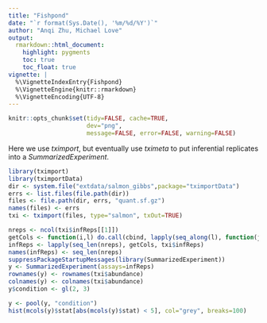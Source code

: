 ```yaml
---
title: "Fishpond"
date: "`r format(Sys.Date(), '%m/%d/%Y')`"
author: "Anqi Zhu, Michael Love"
output:
  rmarkdown::html_document:
    highlight: pygments
    toc: true
    toc_float: true
vignette: |
  %\VignetteIndexEntry{Fishpond}
  %\VignetteEngine{knitr::rmarkdown}
  %\VignetteEncoding{UTF-8}
---
```


<!-- run this document with library(rmarkdown); render("fishpond.Rmd") -->

```r
knitr::opts_chunk$set(tidy=FALSE, cache=TRUE,
                      dev="png",
                      message=FALSE, error=FALSE, warning=FALSE)
```

Here we use *tximport*, but eventually use *tximeta* to put
inferential replicates into a *SummarizedExperiment*.

```r
library(tximport)
library(tximportData)
dir <- system.file("extdata/salmon_gibbs",package="tximportData")
errs <- list.files(file.path(dir))
files <- file.path(dir, errs, "quant.sf.gz")
names(files) <- errs
txi <- tximport(files, type="salmon", txOut=TRUE)
```

```r
nreps <- ncol(txi$infReps[[1]])
getCols <- function(i,l) do.call(cbind, lapply(seq_along(l), function(j)  l[[j]][,i]))
infReps <- lapply(seq_len(nreps), getCols, txi$infReps)
names(infReps) <- seq_len(nreps)
suppressPackageStartupMessages(library(SummarizedExperiment))
y <- SummarizedExperiment(assays=infReps)
rownames(y) <- rownames(txi$abundance)
colnames(y) <- colnames(txi$abundance)
y$condition <- gl(2, 3)
```

```r
y <- pool(y, "condition")
hist(mcols(y)$stat[abs(mcols(y)$stat) < 5], col="grey", breaks=100)
```
